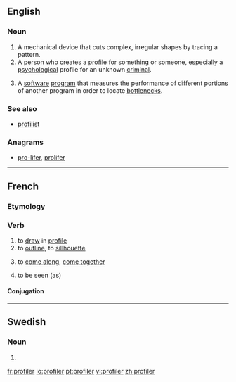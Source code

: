 ==English==

===Noun===
{{en-noun}}

# A mechanical device that cuts complex, irregular shapes by tracing a pattern.
# A person who creates a [[profile]] for something or someone, especially a [[psychological]] profile for an unknown [[criminal]].
# {{computing}} A [[software]] [[program]] that measures the performance of different portions of another program in order to locate [[bottleneck]]s.

===See also===
*[[profilist]]

===Anagrams===
* [[pro-lifer#English|pro-lifer]], [[prolifer#English|prolifer]]

----
==French==

===Etymology===
{{suffix|lang=fr|profil|er}}

===Verb===
{{fr-verb}}

# to [[draw]] in [[profile]]
# to [[outline]], to [[sillhouette]]
# {{reflexive}} to [[come along]], [[come together]]
# {{reflexive}} to be seen (as)

====Conjugation====
{{fr-conj-er|profil|avoir}}
----
==Swedish==

===Noun===
{{infl|sv|noun form}}

# {{sv-noun-form-indef-pl|profil}}

[[fr:profiler]]
[[io:profiler]]
[[pt:profiler]]
[[vi:profiler]]
[[zh:profiler]]
